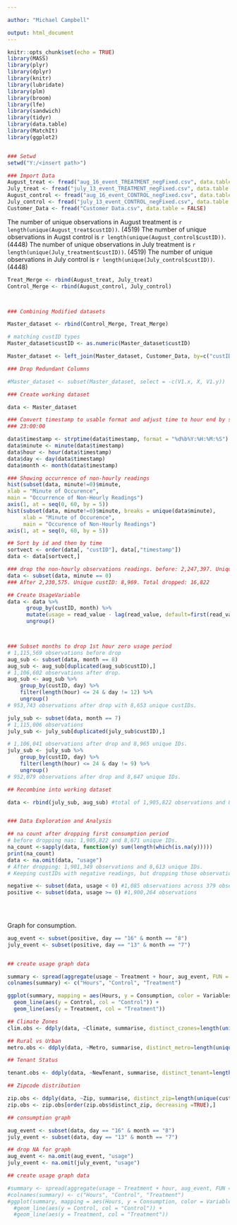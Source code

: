 ---

author: "Michael Campbell"

output: html_document
---

```{r setup, include=FALSE}
knitr::opts_chunk$set(echo = TRUE)
library(MASS)
library(plyr)
library(dplyr)
library(knitr)
library(lubridate)
library(plm)
library(broom)
library(lfe)
library(sandwich)
library(tidyr)
library(data.table)
library(MatchIt)
library(ggplot2)


### Setwd
setwd("Y:/<insert path>")

### Import Data
August_treat <- fread("aug_16_event_TREATMENT_negFixed.csv", data.table = FALSE)
July_treat <- fread("july_13_event_TREATMENT_negFixed.csv", data.table = FALSE)
August_control <- fread("aug_16_event_CONTROL_negFixed.csv", data.table = FALSE)
July_control <- fread("july_13_event_CONTROL_negFixed.csv", data.table = FALSE)
Customer_Data <- fread("Customer Data.csv", data.table = FALSE)

```

The number of unique observations in August treatment is ` r length(unique(August_treat$custID))`. (4519)
The number of unique observations in Augst control is ` r length(unique(August_control$custID))`. (4448)
The number of unique observations in July treatment is ` r length(unique(July_treatment$custID))`. (4519)
The number of unique observations in July control is ` r length(unique(July_control$custID))`. (4448)
```{r}
Treat_Merge <- rbind(August_treat, July_treat)
Control_Merge <- rbind(August_control, July_control)



### Combining Modified datasets

Master_dataset <- rbind(Control_Merge, Treat_Merge)

# matching custID types
Master_dataset$custID <- as.numeric(Master_dataset$custID)

Master_dataset <- left_join(Master_dataset, Customer_Data, by=c("custID"))

### Drop Redundant Columns

#Master_dataset <- subset(Master_dataset, select = -c(V1.x, X, V1.y))
```


```{r}
### Create working dataset

data <- Master_dataset

### Convert timestamp to usable format and adjust time to hour end by subtracting 3600 seconds. 00:00:00 becomes
### 23:00:00

data$timestamp <- strptime(data$timestamp, format = "%d%b%Y:%H:%M:%S") - rep(3600, length(data$timestamp))
data$minute <- minute(data$timestamp)
data$hour <- hour(data$timestamp)
data$day <- day(data$timestamp)
data$month <- month(data$timestamp)

### Showing occurrence of non-hourly readings
hist(subset(data, minute!=0)$minute,
xlab = "Minute of Occurence",
main = "Occurrence of Non-Hourly Readings")
axis(1, at = seq(0, 60, by = 5))
hist(subset(data, minute!=0)$minute, breaks = unique(data$minute),
     xlab = "Minute of Occurence",
     main = "Occurence of Non-Hourly Readings")
axis(1, at = seq(0, 60, by = 5))

## Sort by id and then by time
sortvect <- order(data[, "custID"], data[,"timestamp"])
data <- data[sortvect,]

### drop the non-hourly observations readings. before: 2,247,397. Unique custID: 8,969.
data <- subset(data, minute == 0)
### After 2,230,575. Unique custID: 8,969. Total dropped: 16,822

## Create UsageVariable
data <- data %>% 
      group_by(custID, month) %>% 
      mutate(usage = read_value - lag(read_value, default=first(read_value))) %>%
      ungroup()



### Subset months to drop 1st hour zero usage period
# 1,115,569 observations before drop
aug_sub <- subset(data, month == 8)
aug_sub <- aug_sub[duplicated(aug_sub$custID),]
# 1,106,602 observations after drop.
aug_sub <- aug_sub %>% 
    group_by(custID, day) %>%
    filter(length(hour) <= 24 & day != 12) %>%
    ungroup()
# 953,743 observations after drop with 8,653 unique custIDs.

july_sub <- subset(data, month == 7)
# 1,115,006 observations
july_sub <- july_sub[duplicated(july_sub$custID),]

# 1,106,041 observations after drop and 8,965 unique IDs.
july_sub <- july_sub %>% 
    group_by(custID, day) %>%
    filter(length(hour) <= 24 & day != 9) %>%
    ungroup()
# 952,079 observations after drop and 8,647 unique IDs.

## Recombine into working dataset

data <- rbind(july_sub, aug_sub) #total of 1,905,822 observations and 8,671 unique IDs.


### Data Exploration and Analysis

## na count after dropping first consumption period
# before dropping nas: 1,905,822 and 8,671 unique IDs.
na_count <-sapply(data, function(y) sum(length(which(is.na(y)))))
print(na_count)
data <- na.omit(data, "usage")
# After dropping: 1,901,349 observations and 8,613 unique IDs.
# Keeping custIDs with negative readings, but dropping those observations.

negative <- subset(data, usage < 0) #1,085 observations across 379 observations
positive <- subset(data, usage >= 0) #1,900,264 observations

    
  
```

Graph for consumption.
```{r}

  

aug_event <- subset(positive, day == "16" & month == "8")
july_event <- subset(positive, day == "13" & month == "7")


## create usage graph data

summary <- spread(aggregate(usage ~ Treatment + hour, aug_event, FUN = "mean"), Treatment, usage)
colnames(summary) <- c("Hours", "Control", "Treatment")

ggplot(summary, mapping = aes(Hours, y = Consumption, color = Variables)) + 
  geom_line(aes(y = Control, col = "Control")) + 
  geom_line(aes(y = Treatment, col = "Treatment"))

```


```{r}
## Climate Zones
clim.obs <- ddply(data, ~Climate, summarise, distinct_czones=length(unique(custID)))

## Rural vs Urban
metro.obs <- ddply(data, ~Metro, summarise, distinct_metro=length(unique(custID)))

## Tenant Status

tenant.obs <- ddply(data, ~NewTenant, summarise, distinct_tenant=length(unique(custID)))

## Zipcode distribution

zip.obs <- ddply(data, ~Zip, summarise, distinct_zip=length(unique(custID)))
zip.obs <- zip.obs[order(zip.obs$distinct_zip, decreasing =TRUE),]

## consumption graph

aug_event <- subset(data, day == "16" & month == "8")
july_event <- subset(data, day == "13" & month == "7")

## drop NA for graph
aug_event <- na.omit(aug_event, "usage")
july_event <- na.omit(july_event, "usage")

## create usage graph data

#summary <- spread(aggregate(usage ~ Treatment + hour, aug_event, FUN = "mean"), Treatment, usage)
#colnames(summary) <- c("Hours", "Control", "Treatment")
#ggplot(summary, mapping = aes(Hours, y = Consumption, color = Variables)) + 
  #geom_line(aes(y = Control, col = "Control")) + 
  #geom_line(aes(y = Treatment, col = "Treatment"))
``` 
